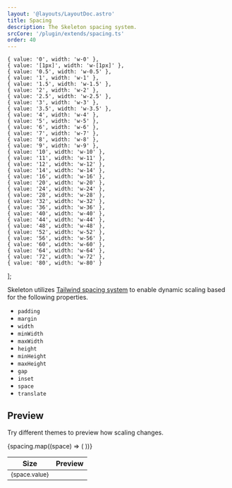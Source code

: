 ```yaml
---
layout: '@layouts/LayoutDoc.astro'
title: Spacing
description: The Skeleton spacing system.
srcCore: '/plugin/extends/spacing.ts'
order: 40
---
```



	{ value: '0', width: 'w-0' },
	{ value: '[1px]', width: 'w-[1px]' },
	{ value: '0.5', width: 'w-0.5' },
	{ value: '1', width: 'w-1' },
	{ value: '1.5', width: 'w-1.5' },
	{ value: '2', width: 'w-2' },
	{ value: '2.5', width: 'w-2.5' },
	{ value: '3', width: 'w-3' },
	{ value: '3.5', width: 'w-3.5' },
	{ value: '4', width: 'w-4' },
	{ value: '5', width: 'w-5' },
	{ value: '6', width: 'w-6' },
	{ value: '7', width: 'w-7' },
	{ value: '8', width: 'w-8' },
	{ value: '9', width: 'w-9' },
	{ value: '10', width: 'w-10' },
	{ value: '11', width: 'w-11' },
	{ value: '12', width: 'w-12' },
	{ value: '14', width: 'w-14' },
	{ value: '16', width: 'w-16' },
	{ value: '20', width: 'w-20' },
	{ value: '24', width: 'w-24' },
	{ value: '28', width: 'w-28' },
	{ value: '32', width: 'w-32' },
	{ value: '36', width: 'w-36' },
	{ value: '40', width: 'w-40' },
	{ value: '44', width: 'w-44' },
	{ value: '48', width: 'w-48' },
	{ value: '52', width: 'w-52' },
	{ value: '56', width: 'w-56' },
	{ value: '60', width: 'w-60' },
	{ value: '64', width: 'w-64' },
	{ value: '72', width: 'w-72' },
	{ value: '80', width: 'w-80' }
];

Skeleton utilizes [Tailwind spacing system](https://tailwindcss.com/blog/tailwindcss-v4#dynamic-utility-values-and-variants) to enable dynamic scaling based for the following properties.

- `padding`
- `margin`
- `width`
- `minWidth`
- `maxWidth`
- `height`
- `minHeight`
- `maxHeight`
- `gap`
- `inset`
- `space`
- `translate`

## Preview

Try different themes to preview how scaling changes.

<div class="table-wrap">
	<table class="table">
		<thead>
			<tr>
				<th>Size</th>
				<th>Preview</th>
			</tr>
		</thead>
		<tbody class="[&>tr]:hover:preset-tonal-primary">
			{spacing.map((space) => (
				<tr>
					<td>
						<small>{space.value}</small>
					</td>
					<td>
						<div class:list={[space.width, 'h-[10px] bg-primary-500']}></div>
					</td>
				</tr>
			))}
		</tbody>
	</table>
</div>
